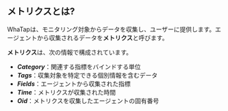 ## メトリクスとは?

WhaTapは、モニタリング対象からデータを収集し、ユーザーに提供します。エージェントから収集されるデータを**メトリクス**と呼びます。 

<ImgLang img='metrics-overview.png' desc=''/>

**メトリクス**は、次の情報で構成されています。

- **_Category_**：関連する指標をバインドする単位
- **_Tags_**：収集対象を特定できる個別情報を含むデータ
- **_Fields_**：エージェントから収集された指標
- **_Time_**：メトリクスが収集された時間
- **_Oid_**：メトリクスを収集したエージェントの固有番号
